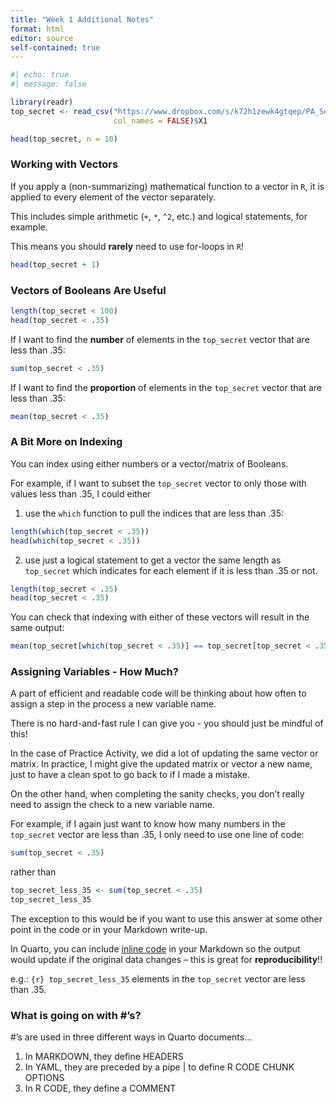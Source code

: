 ```yaml
---
title: "Week 1 Additional Notes"
format: html
editor: source
self-contained: true
---
```


```r
#| echo: true
#| message: false

library(readr)
top_secret <- read_csv("https://www.dropbox.com/s/k72h1zewk4gtqep/PA_Secret_Code?dl=1", 
                       col_names = FALSE)$X1
```


```r
head(top_secret, n = 10)
```

### Working with Vectors

If you apply a (non-summarizing) mathematical function to a vector in `R`, it is applied to every element of the vector separately.

This includes simple arithmetic (`+`, `*`, `^2`, etc.) and logical statements, for example.

This means you should **rarely** need to use for-loops in `R`!

```r
head(top_secret + 1)
```

### Vectors of Booleans Are Useful

```r
length(top_secret < 100)
head(top_secret < .35)
```

If I want to find the **number** of elements in the `top_secret` vector that are less than .35:

```r
sum(top_secret < .35)
```

If I want to find the **proportion** of elements in the `top_secret` vector that are less than .35:

```r
mean(top_secret < .35)
```

### A Bit More on Indexing

You can index using either numbers or a vector/matrix of Booleans.

For example, if I want to subset the `top_secret` vector to only those with values less than .35, I could either 

1. use the `which` function to pull the indices that are less than .35:

```r
length(which(top_secret < .35))
head(which(top_secret < .35))
```

2. use just a logical statement to get a vector the same length as `top_secret` which indicates for each element if it is less than .35 or not.

```r
length(top_secret < .35)
head(top_secret < .35)
```

You can check that indexing with either of these vectors will result in the same output:

```r
mean(top_secret[which(top_secret < .35)] == top_secret[top_secret < .35])
```

### Assigning Variables - How Much?

A part of efficient and readable code will be thinking about how often to assign a step in the process a new variable name. 

There is no hard-and-fast rule I can give you - you should just be mindful of this!

In the case of Practice Activity, we did a lot of updating the same vector or matrix. In practice, I might give the updated matrix or vector a new name, just to have a clean spot to go back to if I made a mistake.

On the other hand, when completing the sanity checks, you don't really need to assign the check to a new variable name.

For example, if I again just want to know how many numbers in the `top_secret` vector are less than .35, I only need to use one line of code:

```r
sum(top_secret < .35)
```

rather than 

```r
top_secret_less_35 <- sum(top_secret < .35)
top_secret_less_35
```

The exception to this would be if you want to use this answer at some other point in the code or in your Markdown write-up.

In Quarto, you can include [inline code](https://quarto.org/docs/get-started/computations/rstudio.html#inline-code) in your Markdown so the output would update if the original data changes -- this is great for **reproducibility**!!

e.g.: `{r} top_secret_less_35` elements in the `top_secret` vector are less than .35. 

### What is going on with \#'s?

\#'s are used in three different ways in Quarto documents...

1. In MARKDOWN, they define HEADERS
2. In YAML, they are preceded by a pipe \| to define R CODE CHUNK OPTIONS
3. In R CODE, they define a COMMENT
